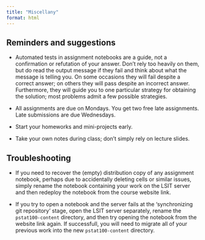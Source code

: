 ```yaml
---
title: "Miscellany"
format: html
---
```


## Reminders and suggestions

- Automated tests in assignment notebooks are a guide, not a confirmation or refutation of your answer. Don't rely too heavily on them, but do read the output message if they fail and think about what the message is telling you. On some occasions they will fail despite a correct answer; on others they will pass despite an incorrect answer. Furthermore, they will guide you to one particular strategy for obtaining the solution; most problems admit a few possible strategies.

- All assignments are due on Mondays. You get two free late assignments. Late submissions are due Wednesdays.

- Start your homeworks and mini-projects early.

- Take your own notes during class; don't simply rely on lecture slides.

## Troubleshooting

- If you need to recover the (empty) distribution copy of any assignment notebook, perhaps due to accidentally deleting cells or similar issues, simply rename the notebook containing your work on the LSIT server and then redeploy the notebook from the course website link.

- If you try to open a notebook and the server fails at the 'synchronizing git repository' stage, open the LSIT server separately, rename the `pstat100-content` directory, and then try opening the notebook from the website link again. If successfull, you will need to migrate all of your previous work into the new `pstat100-content` directory.